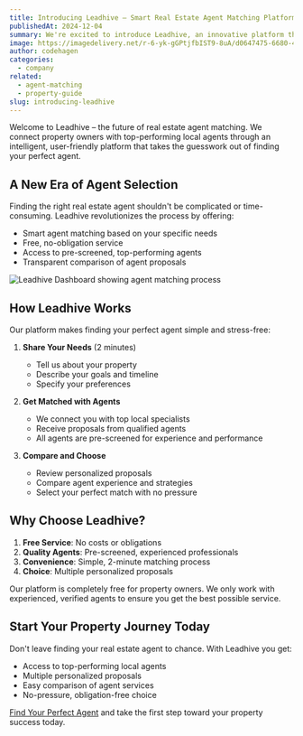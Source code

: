 ```yaml
---
title: Introducing Leadhive – Smart Real Estate Agent Matching Platform
publishedAt: 2024-12-04
summary: We're excited to introduce Leadhive, an innovative platform that connects property owners with top-performing local real estate agents through a simple, free, and no-obligation matching service.
image: https://imagedelivery.net/r-6-yk-gGPtjfbIST9-8uA/d0647475-6680-4d13-fb05-a25ba82a6200/public
author: codehagen
categories:
  - company
related:
  - agent-matching
  - property-guide
slug: introducing-leadhive
---
```


Welcome to Leadhive – the future of real estate agent matching. We connect property owners with top-performing local agents through an intelligent, user-friendly platform that takes the guesswork out of finding your perfect agent.

## A New Era of Agent Selection

Finding the right real estate agent shouldn't be complicated or time-consuming. Leadhive revolutionizes the process by offering:

- Smart agent matching based on your specific needs
- Free, no-obligation service
- Access to pre-screened, top-performing agents
- Transparent comparison of agent proposals

<Image
  alt="Leadhive Dashboard showing agent matching process"
  src="https://imagedelivery.net/r-6-yk-gGPtjfbIST9-8uA/de9cf569-f767-4d0c-7b3e-21605769be00/public"
  width={1607}
  height={946}
/>

## How Leadhive Works

Our platform makes finding your perfect agent simple and stress-free:

1. **Share Your Needs** (2 minutes)
   - Tell us about your property
   - Describe your goals and timeline
   - Specify your preferences

2. **Get Matched with Agents**
   - We connect you with top local specialists
   - Receive proposals from qualified agents
   - All agents are pre-screened for experience and performance

3. **Compare and Choose**
   - Review personalized proposals
   - Compare agent experience and strategies
   - Select your perfect match with no pressure

<Quote
  author="Sarah Johnson"
  authorSrc="https://imagedelivery.net/r-6-yk-gGPtjfbIST9-8uA/author-sarah/public"
  title="Property Owner"
  company="Oslo"
  companySrc="https://imagedelivery.net/r-6-yk-gGPtjfbIST9-8uA/oslo-logo/public"
  text="Leadhive made finding the right agent effortless. Within days, I had multiple qualified proposals and found an agent who perfectly understood my needs."
/>

## Why Choose Leadhive?

1. **Free Service**: No costs or obligations
2. **Quality Agents**: Pre-screened, experienced professionals
3. **Convenience**: Simple, 2-minute matching process
4. **Choice**: Multiple personalized proposals

<Note variant="success">
  Our platform is completely free for property owners. We only work with experienced, verified agents to ensure you get the best possible service.
</Note>

## Start Your Property Journey Today

Don't leave finding your real estate agent to chance. With Leadhive you get:

- Access to top-performing local agents
- Multiple personalized proposals
- Easy comparison of agent services
- No-pressure, obligation-free choice

[Find Your Perfect Agent](/property) and take the first step toward your property success today.
